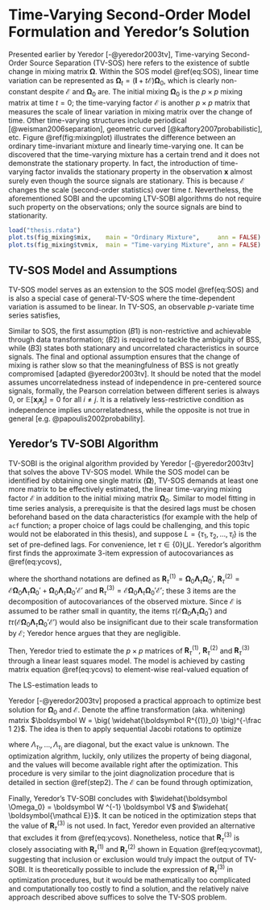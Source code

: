 # Time-Varying Second-Order Model Formulation and Yeredor's Solution {#tvsobi}

Presented earlier by Yeredor [-@yeredor2003tv], Time-varying Second-Order Source Separation (TV-SOS) here refers to the existence of subtle change in mixing matrix $\boldsymbol{\Omega}$. Within the SOS model \@ref(eq:SOS), linear time variation can be represented as $\boldsymbol\Omega_t = (\boldsymbol I + t \boldsymbol{\mathcal E})\boldsymbol\Omega_0$, which is clearly non-constant despite $\boldsymbol{\mathcal E}$ and $\boldsymbol\Omega_0$ are. The initial mixing $\boldsymbol \Omega_0$ is the $p\times p$ mixing matrix at time $t=0$; the time-varying factor $\boldsymbol{\mathcal E}$ is another $p\times p$ matrix that measures the scale of linear variation in mixing matrix over the change of time. Other time-varying structures include periodical [@weisman2006separation], geometric curved [@kaftory2007probabilistic], etc. Figure \@ref(fig:mixingplot) illustrates the difference between an ordinary time-invariant mixture and linearly time-varying one. It can be discovered that the time-varying mixture has a certain trend and it does not demonstrate the stationary property. In fact, the introduction of time-varying factor invalids the stationary property in the observation $\boldsymbol{x}$ almost surely even though the source signals are stationary. This is because $\boldsymbol{\mathcal E}$ changes the scale (second-order statistics) over time $t$. Nevertheless, the aforementioned SOBI and the upcoming LTV-SOBI algorithms do not require such property on the observations; only the source signals are bind to stationarity.

```r
load("thesis.rdata")
plot.ts(fig_mixing$mix,    main = "Ordinary Mixture",     ann = FALSE)
plot.ts(fig_mixing$tvmix,  main = "Time-varying Mixture", ann = FALSE)
```

## TV-SOS Model and Assumptions

TV-SOS model serves as an extension to the SOS model \@ref(eq:SOS) and is also a special case of general-TV-SOS where the time-dependent variation is assumed to be linear. In TV-SOS, an observable $p$-variate time series satisfies,

\begin{equation}
\begin{aligned}
\boldsymbol x_t =  ( \boldsymbol I + t \boldsymbol{\mathcal E})\boldsymbol \Omega_0 \boldsymbol  z_t
\\ (B1)\ & \mathbb E( \boldsymbol z_t) = \boldsymbol 0 
\\ (B2)\ & \mathbb E( \boldsymbol z_t \boldsymbol z_t') = \text{Cov}( \boldsymbol z_t) = \boldsymbol I
\\ (B3)\ & \mathbb E( \boldsymbol z_t \boldsymbol z_{t+\tau}') = \boldsymbol\Lambda_\tau \text{ diagonal for all }
\tau = 1,2,\dots
\\ (B4*)\ & \boldsymbol{\mathcal E} << \boldsymbol I 
\end{aligned}
(\#eq:tvsobi)
\end{equation}

Similar to SOS, the first assumption $(B1)$ is non-restrictive and achievable through data transformation; $(B2)$ is required to tackle the ambiguity of BSS, while $(B3)$ states both stationary and uncorrelated characteristics in source signals. The final and optional assumption ensures that the change of mixing is rather slow so that the meaningfulness of BSS is not greatly compromised [adapted @yeredor2003tv]. It should be noted that the model assumes uncorrelatedness instead of independence in pre-centered source signals, formally, the Pearson correlation between different series is always $0$, or $\mathbb E[\boldsymbol x_i \boldsymbol x_j] = 0$ for all $i\neq j$. It is a relatively less-restrictive condition as independence implies uncorrelatedness, while the opposite is not true in general [e.g. @papoulis2002probability].

## Yeredor's TV-SOBI Algorithm

TV-SOBI is the original algorithm provided by Yeredor [-@yeredor2003tv] that solves the above TV-SOS model. While the SOS model can be identified by obtaining one single matrix ($\boldsymbol\Omega$), TV-SOS demands at least one more matrix to be effectively estimated, the linear time-varying mixing factor $\boldsymbol{\mathcal E}$ in addition to the initial mixing matrix $\boldsymbol{\Omega}_0$. Similar to model fitting in time series analysis, a prerequisite is that the desired lags must be chosen beforehand based on the data characteristics (for example with the help of `acf` function; a proper choice of lags could be challenging, and this topic would not be elaborated in this thesis), and suppose $L = \{\tau_1, \tau_2,\dots, \tau_{l}\}$ is the set of pre-defined lags. For convenience, let $\tau\in\{0\} \bigcup L$. Yeredor's algorithm first finds the approximate 3-item expression of autocovariances as \@ref(eq:ycovs),

\begin{equation}
\begin{aligned}
\mathbb E(\boldsymbol x_t \boldsymbol x_{t+\tau}') & = \mathbb E[( \boldsymbol I + t \boldsymbol{\mathcal E}) \boldsymbol\Omega_0 \boldsymbol z_t \ \boldsymbol z_{t+\tau}' \boldsymbol\Omega_0' [ \boldsymbol I + (t + \tau) \boldsymbol{\mathcal E}]']
\\ &= \boldsymbol\Omega_0 \boldsymbol\Lambda_\tau \boldsymbol \Omega_0'+ t ( \boldsymbol{\mathcal E} \boldsymbol\Omega_0 \boldsymbol\Lambda_\tau \boldsymbol \Omega_0' +  \boldsymbol\Omega_0 \boldsymbol\Lambda_\tau \boldsymbol \Omega_0' \boldsymbol{\mathcal E}') + t^2 ( \boldsymbol{\mathcal E} \boldsymbol\Omega_0 \boldsymbol\Lambda_\tau \boldsymbol \Omega_0' \boldsymbol{\mathcal E}')
\\ &\ \ \ \ \ \  + \tau ( \boldsymbol{\mathcal E} \boldsymbol\Omega_0 \boldsymbol\Lambda_\tau \boldsymbol \Omega_0')
+ t \tau ( \boldsymbol{\mathcal E} \boldsymbol\Omega_0 \boldsymbol\Lambda_\tau \boldsymbol \Omega_0' \boldsymbol{\mathcal E}')
\\ &= \underline {\boldsymbol\Omega_0 \boldsymbol\Lambda_\tau \boldsymbol \Omega_0'} + t (\underline{ \boldsymbol{\mathcal E} \boldsymbol\Omega_0 \boldsymbol\Lambda_\tau \boldsymbol \Omega_0'  +  \boldsymbol\Omega_0 \boldsymbol\Lambda_\tau \boldsymbol \Omega_0' \boldsymbol{\mathcal E}'})
\\ &\ \ \ \ \ \  + t(t+\tau) ( \underline{\boldsymbol{\mathcal E} \boldsymbol\Omega_0 \boldsymbol\Lambda_\tau \boldsymbol \Omega_0' \boldsymbol{\mathcal E}'}) + \tau ( \underline {\boldsymbol{\mathcal E} \boldsymbol\Omega_0 \boldsymbol\Lambda_\tau \boldsymbol \Omega_0'})
\\ & \approx \boldsymbol\Omega_0 \boldsymbol\Lambda_\tau \boldsymbol \Omega_0' + t ( \boldsymbol{\mathcal E} \boldsymbol\Omega_0 \boldsymbol\Lambda_\tau \boldsymbol \Omega_0' +  \boldsymbol\Omega_0 \boldsymbol\Lambda_\tau \boldsymbol \Omega_0' \boldsymbol{\mathcal E}') + t^2 ( \boldsymbol{\mathcal E} \boldsymbol\Omega_0 \boldsymbol\Lambda_\tau \boldsymbol \Omega_0' \boldsymbol{\mathcal E}')
\\ &:= \boldsymbol R ^{(1)}_\tau + t\, \boldsymbol R ^{(2)}_\tau + t^2\, \boldsymbol R ^{(3)}_\tau
\end{aligned}
(\#eq:ycovs)
\end{equation}

where the shorthand notations are defined as $\boldsymbol R ^{(1)}_\tau = \boldsymbol\Omega_0 \boldsymbol\Lambda_\tau \boldsymbol \Omega_0'$, $\boldsymbol R ^{(2)}_\tau = \boldsymbol{\mathcal E} \boldsymbol\Omega_0 \boldsymbol\Lambda_\tau \boldsymbol \Omega_0' +  \boldsymbol\Omega_0 \boldsymbol\Lambda_\tau \boldsymbol \Omega_0' \boldsymbol{\mathcal E}'$ and $\boldsymbol R ^{(3)}_\tau =\boldsymbol{\mathcal E} \boldsymbol\Omega_0 \boldsymbol\Lambda_\tau \boldsymbol \Omega_0' \boldsymbol{\mathcal E}'$; these 3 items are the decomposition of autocovariances of the observed mixture. Since $\boldsymbol{\mathcal E}$ is assumed to be rather small in quantity, the items $\tau ( \boldsymbol{\mathcal E} \boldsymbol\Omega_0 \boldsymbol\Lambda_\tau \boldsymbol \Omega_0')$ and $t \tau ( \boldsymbol{\mathcal E} \boldsymbol\Omega_0 \boldsymbol\Lambda_\tau \boldsymbol \Omega_0' \boldsymbol{\mathcal E}')$ would also be insignificant due to their scale transformation by $\boldsymbol{\mathcal E}$; Yeredor hence argues that they are negligible.

Then, Yeredor tried to estimate the $p\times p$ matrices of $\boldsymbol R ^{(1)}_\tau,\ \boldsymbol R ^{(2)}_\tau$ and $\boldsymbol R ^{(3)}_\tau$ through a linear least squares model. The model is achieved by casting matrix equation \@ref(eq:ycovs) to element-wise real-valued equation of

\begin{equation}
\begin{bmatrix} \boldsymbol x_1 \boldsymbol x_{1+\tau}'\ [i,j] \\ \boldsymbol x_2 \boldsymbol x'_{2+\tau}\ [i,j] \\ \vdots \\ \boldsymbol x_{T-\tau} \boldsymbol x_{T}'\  [i,j]\end{bmatrix}
= \begin{bmatrix} 1 & 1 & 1^2 \\  1 & 2 & 2^2  \\ \vdots &\vdots &\vdots \\  1 & T-\tau & T^2  \end{bmatrix}
\begin{bmatrix} \boldsymbol R ^{(1)}_\tau [i,j] \\ \boldsymbol R ^{(2)}_\tau [i,j] \\ \boldsymbol R ^{(3)}_\tau [i,j]   \end{bmatrix} + \text{residuals}
(\#eq:ycovmat)
\end{equation}

The LS-estimation leads to

\begin{equation}
\begin{bmatrix} \widehat{\boldsymbol R ^{(1)}_\tau} [i,j] \\ \widehat{\boldsymbol R ^{(2)}_\tau} [i,j] \\ \widehat{\boldsymbol R ^{(3)}_\tau} [i,j]   \end{bmatrix}
= \begin{pmatrix}\begin{bmatrix} 1 & 1 & 1^2 \\  1 & 2 & 2^2  \\ \vdots &\vdots &\vdots \\  1 & T-\tau & T^2  \end{bmatrix}' \begin{bmatrix} 1 & 1 & 1^2 \\  1 & 2 & 2^2  \\ \vdots &\vdots &\vdots \\  1 & T-\tau & T^2  \end{bmatrix}   \end{pmatrix} ^{-1} \begin{bmatrix} 1 & 1 & 1^2 \\  1 & 2 & 2^2  \\ \vdots &\vdots &\vdots \\  1 & T-\tau & T^2  \end{bmatrix}'
\begin{bmatrix} \boldsymbol x_1 \boldsymbol x_{1+\tau}'\ [i,j] \\ \boldsymbol x_2 \boldsymbol x'_{2+\tau}\ [i,j] \\ \vdots \\ \boldsymbol x_{T-\tau} \boldsymbol x_{T}'\  [i,j]\end{bmatrix}
\end{equation}

Yeredor [-@yeredor2003tv] proposed a practical approach to optimize best solution for $\boldsymbol \Omega_0$ and $\boldsymbol{\mathcal E}$. Denote the affine transformation (aka. whitening) matrix $\boldsymbol W = \big( \widehat{\boldsymbol R^{(1)}_0} \big)^{-\frac 1 2}$. The idea is then to apply sequential Jacobi rotations to optimize

\begin{equation}
\min\limits_{V,\Lambda_{\tau_1}, \dots, \Lambda_{\tau_l}} \bigg( \sum\limits_{\tau=\tau_1}^{\tau_l} || \boldsymbol W \widehat{\boldsymbol R^{(1)}_\tau} \boldsymbol W' - \boldsymbol {V \Lambda}_\tau \boldsymbol V'||^2 \bigg)
\end{equation}

where $\Lambda_{\tau_1}, \dots, \Lambda_{\tau_l}$ are diagonal, but the exact value is unknown. The optimization algrithm, luckily, only utilizes the property of being diagonal, and the values will become available right after the optimization. This procedure is very similar to the joint diagnolization procedure that is detailed in section \@ref(step2). The $\boldsymbol{\mathcal E}$ can be found through optimization,

\begin{equation}
\min\limits_{ \boldsymbol{\mathcal E} } \bigg( \sum\limits_{\tau=\tau_1}^{\tau_l} || \widehat{\boldsymbol R^{(2)}_\tau} - \boldsymbol{\mathcal E} \widehat{\boldsymbol R^{(1)}_\tau} - \widehat{\boldsymbol R^{(1)}_\tau} \boldsymbol{\mathcal E}' ||^2 \bigg)
\end{equation}

Finally, Yeredor's TV-SOBI concludes with $\widehat{\boldsymbol \Omega_0} = \boldsymbol W ^{-1} \boldsymbol V$ and $\widehat{ \boldsymbol{\mathcal E}}$. It can be noticed in the optimization steps that the value of $\boldsymbol R ^{(3)}_{\tau}$ is not used. In fact, Yeredor even provided an alternative that excludes it from \@ref(eq:ycovs). Nonetheless, notice that $\boldsymbol R ^{(3)}_{\tau}$ is closely associating with $\boldsymbol R ^{(1)}_{\tau}$ and $\boldsymbol R ^{(2)}_{\tau}$ shown in Equation \@ref(eq:ycovmat), suggesting that inclusion or exclusion would truly impact the output of TV-SOBI. It is theoretically possible to include the expression of $\boldsymbol R ^{(3)}_{\tau}$ in optimization procedures, but it would be mathematically too complicated and computationally too costly to find a solution, and the relatively naive approach described above suffices to solve the TV-SOS problem.